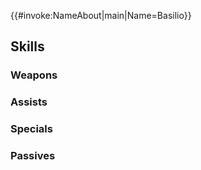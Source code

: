 {{#invoke:NameAbout|main|Name=Basilio}}{{HeroPage Tabs}}
{{Hero Infobox
|Name=Basilio
|Title=Feroxi West-Khan
|WeaponType=Green Axe
|MoveType=Infantry
|Origin=Fire Emblem Awakening
|Gender=Male
|actorEN=Patrick Seitz
|actorJP=てらそままさき
|artist=創-taro
|randomStartTime=2022-01-07T07:00:00Z
|additionDate=December 6, 2021
|releaseDate=December 7, 2021
|poolDate=December 24, 2021
|poolRarities=3,4
|cv1=10
|cv2=300100
|TagID=バジーリオ
|InternalID=742
|Properties=
|description=West-Khan of Regna Ferox, a country led by its preference for battle over politics. A simple warrior who has nothing to hide. Appears in Fire Emblem Awakening.
}}
{{Stats Page
|Lv1HP=20|Lv1ATK=13|Lv1SPD=7|Lv1DEF=10|Lv1RES=4
|GRHP=65|GRATK=70|GRSPD=60|GRDEF=60|GRRES=40
}}
==Skills==
===Weapons===
{{Weapons Table
|weapon1=Iron Axe
|weapon1Default=1
|weapon1Unlock=1
|weapon2=Steel Axe
|weapon2Default=2
|weapon2Unlock=2
|weapon3=Spirited Axe
|weapon3Default=4
|weapon3Unlock=3
|weapon4=Spirited Axe+
|weapon4Default=5
|weapon4Unlock=5
}}
===Assists===
{{Assists Table}}
===Specials===
{{Specials Table
|special1=New Moon
|special1Default=4
|special1Unlock=3
|special2=Moonbow
|special2Unlock=4
}}
===Passives===
{{Passives Table
|passiveA1=Atk/Def Bond 1
|passiveA2=Atk/Def Bond 2
|passiveA3=Atk/Def Bond 3
|passiveA1Unlock=3
|passiveA2Unlock=4
|passiveA3Unlock=5
|passiveC1=Atk Tactic 1
|passiveC2=Atk Tactic 2
|passiveC3=Atk Tactic 3
|passiveC1Unlock=1
|passiveC2Unlock=2
|passiveC3Unlock=4
}}
{{Heroes Navbox}}